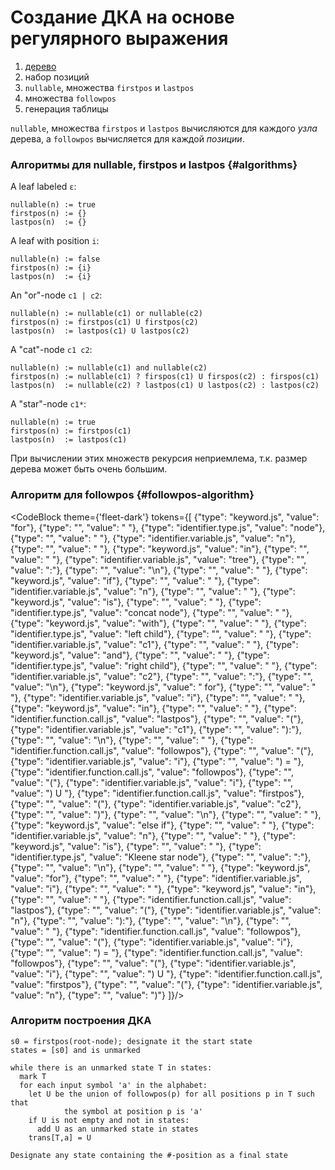 
# Создание ДКА на основе регулярного выражения

1. [дерево](regex-tree.md)
2. набор позиций
3. `nullable`, множества `firstpos` и `lastpos`
4. множества `followpos`
5. генерация таблицы

`nullable`, множества `firstpos` и `lastpos` вычисляются для каждого _узла_
дерева, а `followpos` вычисляется для каждой _позиции_.

### Алгоритмы для nullable, firstpos и lastpos {#algorithms}

A leaf labeled `ε`:
```
nullable(n) := true
firstpos(n) := {}
lastpos(n)  := {}
```

A leaf with position `i`:
```
nullable(n) := false
firstpos(n) := {i}
lastpos(n)  := {i}
```

An "or"-node `c1 | c2`:
```
nullable(n) := nullable(c1) or nullable(c2)
firstpos(n) := firstpos(c1) U firstpos(c2)
lastpos(n)  := lastpos(c1) U lastpos(c2)
```

A "cat"-node `c1 c2`:
```
nullable(n) := nullable(c1) and nullable(c2)
firstpos(n) := nullable(c1) ? firspos(c1) U firspos(c2) : firspos(c1)
lastpos(n)  := nullable(c2) ? lastpos(c1) U lastpos(c2) : lastpos(c2)
```

A "star"-node `c1*`:
```
nullable(n) := true
firstpos(n) := firstpos(c1)
lastpos(n)  := lastpos(c1)
```

При вычислении этих множеств рекурсия неприемлема, т.к. размер дерева
может быть очень большим.

### Алгоритм для followpos {#followpos-algorithm}

<CodeBlock theme={'fleet-dark'} tokens={[
  {"type": "keyword.js", "value": "for"},
  {"type": "", "value": " "},
  {"type": "identifier.type.js", "value": "node"},
  {"type": "", "value": " "},
  {"type": "identifier.variable.js", "value": "n"},
  {"type": "", "value": " "},
  {"type": "keyword.js", "value": "in"},
  {"type": "", "value": " "},
  {"type": "identifier.variable.js", "value": "tree"},
  {"type": "", "value": ":"},
  {"type": "", "value": "\n"},
  {"type": "", "value": "  "},
  {"type": "keyword.js", "value": "if"},
  {"type": "", "value": " "},
  {"type": "identifier.variable.js", "value": "n"},
  {"type": "", "value": " "},
  {"type": "keyword.js", "value": "is"},
  {"type": "", "value": " "},
  {"type": "identifier.type.js", "value": "concat node"},
  {"type": "", "value": " "},
  {"type": "keyword.js", "value": "with"},
  {"type": "", "value": " "},
  {"type": "identifier.type.js", "value": "left child"},
  {"type": "", "value": " "},
  {"type": "identifier.variable.js", "value": "c1"},
  {"type": "", "value": " "},
  {"type": "keyword.js", "value": "and"},
  {"type": "", "value": " "},
  {"type": "identifier.type.js", "value": "right child"},
  {"type": "", "value": " "},
  {"type": "identifier.variable.js", "value": "c2"},
  {"type": "", "value": ":"},
  {"type": "", "value": "\n"},
  {"type": "keyword.js", "value": "    for"},
  {"type": "", "value": " "},
  {"type": "identifier.variable.js", "value": "i"},
  {"type": "", "value": " "},
  {"type": "keyword.js", "value": "in"},
  {"type": "", "value": " "},
  {"type": "identifier.function.call.js", "value": "lastpos"},
  {"type": "", "value": "("},
  {"type": "identifier.variable.js", "value": "c1"},
  {"type": "", "value": "):"},
  {"type": "", "value": "\n"},
  {"type": "", "value": "      "},
  {"type": "identifier.function.call.js", "value": "followpos"},
  {"type": "", "value": "("},
  {"type": "identifier.variable.js", "value": "i"},
  {"type": "", "value": ") = "},
  {"type": "identifier.function.call.js", "value": "followpos"},
  {"type": "", "value": "("},
  {"type": "identifier.variable.js", "value": "i"},
  {"type": "", "value": ") U "},
  {"type": "identifier.function.call.js", "value": "firstpos"},
  {"type": "", "value": "("},
  {"type": "identifier.variable.js", "value": "c2"},
  {"type": "", "value": ")"},
  {"type": "", "value": "\n"},
  {"type": "", "value": "  "},
  {"type": "keyword.js", "value": "else if"},
  {"type": "", "value": " "},
  {"type": "identifier.variable.js", "value": "n"},
  {"type": "", "value": " "},
  {"type": "keyword.js", "value": "is"},
  {"type": "", "value": " "},
  {"type": "identifier.type.js", "value": "Kleene star node"},
  {"type": "", "value": ":"},
  {"type": "", "value": "\n"},
  {"type": "", "value": "    "},
  {"type": "keyword.js", "value": "for"},
  {"type": "", "value": " "},
  {"type": "identifier.variable.js", "value": "i"},
  {"type": "", "value": " "},
  {"type": "keyword.js", "value": "in"},
  {"type": "", "value": " "},
  {"type": "identifier.function.call.js", "value": "lastpos"},
  {"type": "", "value": "("},
  {"type": "identifier.variable.js", "value": "n"},
  {"type": "", "value": "):"},
  {"type": "", "value": "\n"},
  {"type": "", "value": "      "},
  {"type": "identifier.function.call.js", "value": "followpos"},
  {"type": "", "value": "("},
  {"type": "identifier.variable.js", "value": "i"},
  {"type": "", "value": ") = "},
  {"type": "identifier.function.call.js", "value": "followpos"},
  {"type": "", "value": "("},
  {"type": "identifier.variable.js", "value": "i"},
  {"type": "", "value": ") U "},
  {"type": "identifier.function.call.js", "value": "firstpos"},
  {"type": "", "value": "("},
  {"type": "identifier.variable.js", "value": "n"},
  {"type": "", "value": ")"}
]}/>

### Алгоритм построения ДКА

```text
s0 = firstpos(root-node); designate it the start state
states = [s0] and is unmarked

while there is an unmarked state T in states:
  mark T
  for each input symbol 'a' in the alphabet:
    let U be the union of followpos(p) for all positions p in T such that
            the symbol at position p is 'a'
    if U is not empty and not in states:
      add U as an unmarked state in states
    trans[T,a] = U

Designate any state containing the #-position as a final state
```
